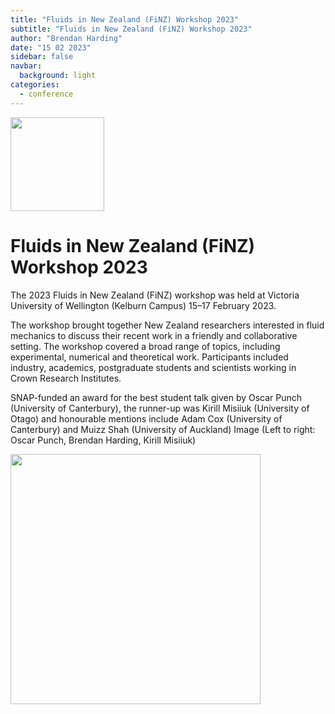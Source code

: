 ```yaml
---
title: "Fluids in New Zealand (FiNZ) Workshop 2023"
subtitle: "Fluids in New Zealand (FiNZ) Workshop 2023"
author: "Brendan Harding"
date: "15 02 2023"
sidebar: false
navbar:
  background: light
categories: 
  - conference
---
```

<style>
.quarto-title-block .quarto-title-banner {
  background-image: url(images/small_logo.png);
  border-bottom: solid 10px #FFFFFF;
  margin-top: -40px;
  color: white;
}
</style>

![](fnz_bars.png){height=150 fig-align="center"}

<h1>Fluids in New Zealand (FiNZ) Workshop 2023</h1>

The 2023 Fluids in New Zealand (FiNZ) workshop was held at Victoria University of Wellington (Kelburn Campus) 15–17 February 2023.

The workshop brought together New Zealand researchers interested in fluid mechanics to discuss their recent work in a friendly and collaborative setting. The workshop covered a broad range of topics, including experimental, numerical and theoretical work.  Participants included industry, academics, postgraduate students and scientists working in Crown Research Institutes. 

SNAP-funded an award for the best student talk given by Oscar Punch (University of Canterbury), the runner-up was Kirill Misiiuk (University of Otago) and honourable mentions include Adam Cox (University of Canterbury) and Muizz Shah (University of Auckland)  Image (Left to right: Oscar Punch, Brendan Harding, Kirill Misiiuk) 

![](fnz_prize.jpg){height=400 fig-align="center"}